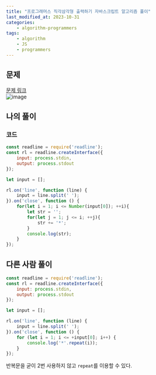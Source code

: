 ```yaml
---
title: "프로그래머스 직각삼각형 출력하기 자바스크립트 알고리즘 풀이"
last_modified_at: 2023-10-31
categories:
    - algorithm-programmers
tags:
    - algorithm
    - JS
    - programmers
---
```


## 문제
[문제 링크](https://school.programmers.co.kr/learn/courses/30/lessons/120823)  
![image](https://github.com/makepin2r/TIL/assets/39889583/9c58a109-36f8-455d-a837-fba2008dbda0)

## 나의 풀이
### 코드
```javascript
const readline = require('readline');
const rl = readline.createInterface({
    input: process.stdin,
    output: process.stdout
});

let input = [];

rl.on('line', function (line) {
    input = line.split(' ');
}).on('close', function () {
    for(let i = 1; i <= Number(input[0]); ++i){
        let str = '';
        for(let j = 1; j <= i; ++j){
            str += '*';
        }
        console.log(str);
    }
});
```

## 다른 사람 풀이
```javascript
const readline = require('readline');
const rl = readline.createInterface({
    input: process.stdin,
    output: process.stdout
});

let input = [];

rl.on('line', function (line) {
    input = line.split(' ');
}).on('close', function () {
    for (let i = 1; i <= +input[0]; i++) {
        console.log('*'.repeat(i));
    }
});
```
반복문을 굳이 2번 사용하지 않고 `repeat`를 이용할 수 있다.